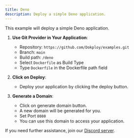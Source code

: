 ```yaml
---
title: Deno
description: Deploy a simple Deno application.
---
```



This example will deploy a simple Deno application.


1. **Use Git Provider in Your Application**:
   - Repository: `https://github.com/Dokploy/examples.git`
   - Branch: `main`
   - Build path: `/deno`
   - Select `Dockerfile` as Build Type
   - Type `Dockerfile` in the Dockerfile path field

2. **Click on Deploy**:
   - Deploy your application by clicking the deploy button.

3. **Generate a Domain**:
    - Click on generate domain button.
    - A new domain will be generated for you.
    - Set Port `8080`
    - You can use this domain to access your application.

    
If you need further assistance, join our [Discord server](https://discord.com/invite/2tBnJ3jDJc).
